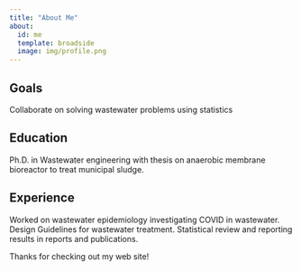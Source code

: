 ```yaml
---
title: "About Me"
about:
  id: me
  template: broadside
  image: img/profile.png
---
```


:::{#me}

## Goals

Collaborate on solving wastewater problems using statistics

## Education

Ph.D. in Wastewater engineering with thesis on anaerobic membrane bioreactor to treat municipal sludge.

## Experience

Worked on wastewater epidemiology investigating COVID in wastewater.
Design Guidelines for wastewater treatment.
Statistical review and reporting results in reports and publications.

:::

Thanks for checking out my web site!

